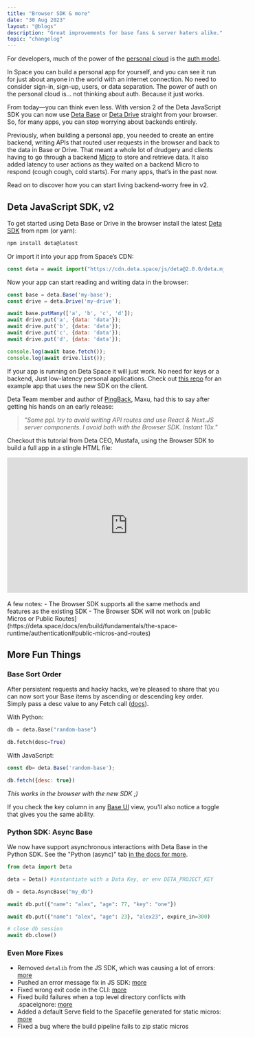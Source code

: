 ```yaml
---
title: "Browser SDK & more"
date: "30 Aug 2023"
layout: "@blogs"
description: "Great improvements for base fans & server haters alike."
topic: "changelog"
---
```



For developers, much of the power of the [personal cloud](https://deta.space/docs/en/learn/what-is-pc) is the [auth model](https://deta.space/docs/en/build/fundamentals/the-space-runtime/authentication).

In Space you can build a personal app for yourself, and you can see it run for just about anyone in the world with an internet connection. No need to consider sign-in, sign-up, users, or data separation. The power of auth on the personal cloud is… not thinking about auth. Because it just works.

From today—you can think even less. With version 2 of the Deta JavaScript SDK you can now use [Deta Base](https://deta.space/docs/en/build/fundamentals/data-storage#deta-base) or 
[Deta Drive](https://deta.space/docs/en/build/fundamentals/data-storage#deta-drive) straight from your browser. So, for many apps, you can stop worrying about backends entirely.

Previously, when building a personal app, you needed to create an entire backend, writing APIs that routed user requests in the browser and back to the data in Base or Drive. That meant a whole lot of drudgery and clients having to go through a backend [Micro](https://deta.space/docs/en/build/fundamentals/the-space-runtime/micros) to store and retrieve data. It also added latency to user actions as they waited on a backend Micro to respond (cough cough, cold starts). For many apps, that’s in the past now.

Read on to discover how you can start living backend-worry free in v2.


## Deta JavaScript SDK, v2

To get started using Deta Base or Drive in the browser install the latest [Deta SDK](https://deta.space/docs/en/build/reference/sdk) from npm (or yarn):

```bash
npm install deta@latest
```

Or import it into your app from Space’s CDN:

```js
const deta = await import("https://cdn.deta.space/js/deta@2.0.0/deta.mjs");
```

Now your app can start reading and writing data in the browser:

```js
const base = deta.Base('my-base');
const drive = deta.Drive('my-drive');

await base.putMany(['a', 'b', 'c', 'd']);
await drive.put('a', {data: 'data'});
await drive.put('b', {data: 'data'});
await drive.put('c', {data: 'data'});
await drive.put('d', {data: 'data'});

console.log(await base.fetch());
console.log(await drive.list());
```

If your app is running on Deta Space it will just work. No need for keys or a backend, Just low-latency personal applications. Check out [this repo](https://github.com/deta/todo-app) for an example app that uses the new SDK on the client.

Deta Team member and author of [PingBack](https://deta.space/discovery/@maximilianheidenreich/pingback), Maxu, had this to say after getting his hands on an early release:
> *"Some ppl. try to avoid writing API routes and use React & Next.JS server components. I avoid both with the Browser SDK. Instant 10x."*

Checkout this tutorial from Deta CEO, Mustafa, using the Browser SDK to build a full app in a stingle HTML file:

<iframe width="560" height="315" src="https://www.youtube.com/embed/t1AuNWsLqa8?si=jYeeCp5hivguD8aE" title="YouTube video player" frameborder="0" allow="accelerometer; autoplay; clipboard-write; encrypted-media; gyroscope; picture-in-picture; web-share" allowfullscreen></iframe>

<br/>
<br/>
A few notes:
- The Browser SDK supports all the same methods and features as the existing SDK
- The Browser SDK will not work on [public Micros or Public Routes](https://deta.space/docs/en/build/fundamentals/the-space-runtime/authentication#public-micros-and-routes)

## More Fun Things

### Base Sort Order

After persistent requests and hacky hacks, we’re pleased to share that you can now sort your Base items by ascending or descending key order. Simply pass a desc value to any Fetch call ([docs](https://deta.space/docs/en/build/reference/sdk/types#fetchoptions)).

With Python:
```py
db = deta.Base("random-base")

db.fetch(desc=True)
```

With JavaScript:
```js
const db= deta.Base('random-base');

db.fetch({desc: true})
```
*This works in the browser with the new SDK ;)*

If you check the key column in any [Base UI](https://deta.space/docs/en/use/your-data/guis#base-ui) view, you'll also notice a toggle that gives you the same ability.

### Python SDK: Async Base

We now have support asynchronous interactions with Deta Base in the Python SDK. See the "Python (async)" tab [in the docs for more](https://deta.space/docs/en/build/reference/sdk).

```py
from deta import Deta

deta = Deta() #instantiate with a Data Key, or env DETA_PROJECT_KEY

db = deta.AsyncBase("my_db")

await db.put({"name": "alex", "age": 77, "key": "one"})

await db.put({"name": "alex", "age": 23}, "alex23", expire_in=300)

# close db session
await db.close()
```


### Even More Fixes
- Removed `detalib` from the JS SDK, which was causing a lot of errors: [more](https://github.com/deta/deta-javascript/pull/63/files)
- Pushed an error message fix in JS SDK: [more](https://github.com/deta/deta-javascript/pull/64/files)
- Fixed wrong exit code in the CLI: [more](https://github.com/deta/space-cli/pull/147/files)
- Fixed build failures when a top level directory conflicts with .spaceignore: [more](https://github.com/deta/space-cli/pull/148)
- Added a default Serve field to the Spacefile generated for static micros: [more](https://github.com/deta/space-cli/pull/149)
- Fixed a bug where the build pipeline fails to zip static micros